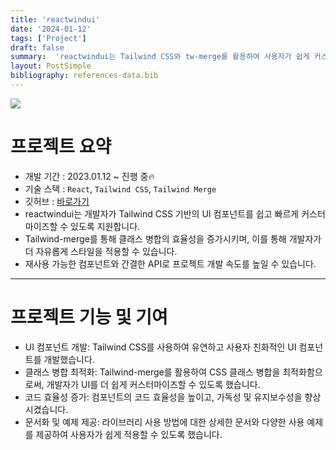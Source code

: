 ```yaml
---
title: 'reactwindui'
date: '2024-01-12'
tags: ['Project']
draft: false
summary:  'reactwindui는 Tailwind CSS와 tw-merge를 활용하여 사용자가 쉽게 커스터마이즈할 수 있는 UI 컴포넌트 라이브러리입니다.'
layout: PostSimple
bibliography: references-data.bib
---
```


<div className="flex items-center justify-center">
  <Image
    className="w-1/2"
    src="/static/images/projects/reactwindui.png"
    width={300}
    height={300}
    priority={true}
  ></Image>
</div>

# 프로젝트 요약

- 개발 기간 : 2023.01.12 ~ 진행 중🔥
- 기술 스택 : `React`, `Tailwind CSS`, `Tailwind Merge`
- 깃허브 : [바로가기](https://github.com/ChoBae/reactwindui)
- reactwindui는 개발자가 Tailwind CSS 기반의 UI 컴포넌트를 쉽고 빠르게 커스터마이즈할 수 있도록 지원합니다.
- Tailwind-merge를 통해 클래스 병합의 효율성을 증가시키며, 이를 통해 개발자가 더 자유롭게 스타일을 적용할 수 있습니다.
- 재사용 가능한 컴포넌트와 간결한 API로 프로젝트 개발 속도를 높일 수 있습니다.


---

# 프로젝트 기능 및 기여

- UI 컴포넌트 개발: Tailwind CSS를 사용하여 유연하고 사용자 친화적인 UI 컴포넌트를 개발했습니다.
- 클래스 병합 최적화: Tailwind-merge를 활용하여 CSS 클래스 병합을 최적화함으로써, 개발자가 UI를 더 쉽게 커스터마이즈할 수 있도록 했습니다.
- 코드 효율성 증가: 컴포넌트의 코드 효율성을 높이고, 가독성 및 유지보수성을 향상시켰습니다.
- 문서화 및 예제 제공: 라이브러리 사용 방법에 대한 상세한 문서와 다양한 사용 예제를 제공하여 사용자가 쉽게 적용할 수 있도록 했습니다.